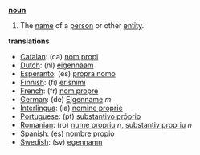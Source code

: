 '''[[noun]]'''

# The [[name]] of a [[person]] or other [[entity]].

'''translations'''
*[[Catalan]]: (ca) [[nom propi]]
*[[Dutch]]: (nl) [[eigennaam]]
*[[Esperanto]]: (es) [[propra nomo]]
*[[Finnish]]: (fi) [[erisnimi]]
*[[French]]: (fr) [[nom propre]]
*[[German]]: (de) [[Eigenname]] ''m''
*[[Interlingua]]: (ia) [[nomine proprie]]
*[[Portuguese]]: (pt) [[substantivo próprio]]
*[[Romanian]]: (ro) [[nume propriu]] ''n'', [[substantiv propriu]] ''n''
*[[Spanish]]: (es) [[nombre propio]]
*[[Swedish]]: (sv) [[egennamn]]